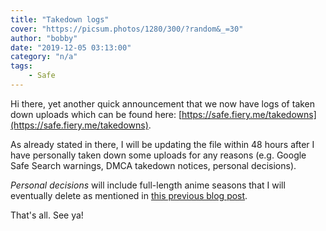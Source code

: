 ```yaml
---
title: "Takedown logs"
cover: "https://picsum.photos/1280/300/?random&_=30"
author: "bobby"
date: "2019-12-05 03:13:00"
category: "n/a"
tags:
    - Safe
---
```


Hi there, yet another quick announcement that we now have logs of taken down uploads which can be found here: [https://safe.fiery.me/takedowns](https://safe.fiery.me/takedowns).

As already stated in there, I will be updating the file within 48 hours after I have personally taken down some uploads for any reasons (e.g. Google Safe Search warnings, DMCA takedown notices, personal decisions).

*Personal decisions* will include full-length anime seasons that I will eventually delete as mentioned in [this previous blog post](https://blog.fiery.me/announcement-about-dumping-full-length-anime-series-on-the-safe).

That's all. See ya!
